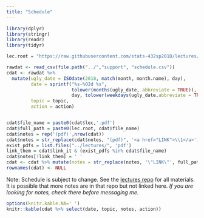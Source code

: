 ```yaml
---
title: "Schedule"
---
```


```r
library(dplyr)
library(stringr)
library(readr)
library(tidyr)

lec.root = "https://raw.githubusercontent.com/stats-432sp2018/lectures/master/"

rawdat <- read_csv(file.path("../","support", "schedule.csv"))
cdat <- rawdat %>%
  mutate(ugly_date = ISOdate(2018, match(month, month.name), day),
         date = sprintf("%s-%02d %s",
                        tolower(months(ugly_date, abbreviate = TRUE)),
                        day, tolower(weekdays(ugly_date,abbreviate = TRUE))),
         topic = topic,
         action = action)


cdat$file_name = paste0(cdat$lec,'.pdf')
cdat$full_path = paste0(lec.root, cdat$file_name)
cdat$notes = rep('(pdf)',nrow(cdat))
cdat$notes = str_replace(cdat$notes, "(pdf)", '<a href="LINK">\\1</a>')
exist_pdfs = list.files("../lectures/", 'pdf')
link_them = cdat$link_it & (exist_pdfs %in% cdat$file_name)
cdat$notes[!link_them] = ' '
cdat <- cdat %>% mutate(notes = str_replace(notes, '\"LINK\"', full_path))
rownames(cdat) <- NULL
```

Note: Schedule is subject to change. See the [lectures repo](https://github.com/stats-432sp2018/lectures) for all materials. It is possible that more notes are in that repo but not linked here. _If you are looking for notes, check there before messaging me._

```r
options(knitr.kable.NA=' ')
knitr::kable(cdat %>% select(date, topic, notes, action))
```